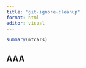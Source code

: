 ```yaml
---
title: "git-ignore-cleanup"
format: html
editor: visual
---
```


```r
summary(mtcars)
```

## AAA
